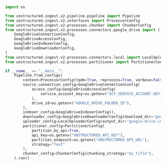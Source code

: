 ```python Python (SDK v2)
import os

from unstructured.ingest.v2.pipeline.pipeline import Pipeline
from unstructured.ingest.v2.interfaces import ProcessorConfig
from unstructured.ingest.v2.processes.chunker import ChunkerConfig
from unstructured.ingest.v2.processes.connectors.google_drive import (
    GoogleDriveConnectionConfig,
    GoogleDriveAccessConfig,
    GoogleDriveIndexerConfig,
    GoogleDriveDownloaderConfig,
)
from unstructured.ingest.v2.processes.connectors.local import LocalUploaderConfig
from unstructured.ingest.v2.processes.partitioner import PartitionerConfig

if __name__ == "__main__":
    Pipeline.from_configs(
        context=ProcessorConfig(tqdm=True, reprocess=True, verbose=False),
        source_connection_config=GoogleDriveConnectionConfig(
            access_config=GoogleDriveAccessConfig(
                service_account_key=os.getenv("GCP_SERVICE_ACCOUNT_KEY_FILE")
            ),
            drive_id=os.getenv("GOOGLE_DRIVE_FOLDER_ID"),
        ),
        indexer_config=GoogleDriveIndexerConfig(),
        downloader_config=GoogleDriveDownloaderConfig(download_dir="google-drive-ingest-download"),
        uploader_config=LocalUploaderConfig(output_dir="google-drive-ingest-output"),
        partitioner_config=PartitionerConfig(
            partition_by_api=True,
            api_key=os.getenv("UNSTRUCTURED_API_KEY"),
            partition_endpoint=os.getenv("UNSTRUCTURED_API_URL"),
            strategy="fast"
        ),
        chunker_config=ChunkerConfig(chunking_strategy="by_title"),
    ).run()
```